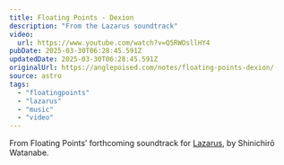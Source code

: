 ```yaml
---
title: Floating Points - Dexion
description: "From the Lazarus soundtrack"
video:
  url: https://www.youtube.com/watch?v=Q5RWOsllHY4
pubDate: 2025-03-30T06:28:45.591Z
updatedDate: 2025-03-30T06:28:45.591Z
originalUrl: https://anglepoised.com/notes/floating-points-dexion/
source: astro
tags:
  - "floatingpoints"
  - "lazarus"
  - "music"
  - "video"
---
```


From Floating Points’ forthcoming soundtrack for [Lazarus](<https://en.wikipedia.org/wiki/Lazarus_(TV_series)>), by Shinichirō Watanabe.
